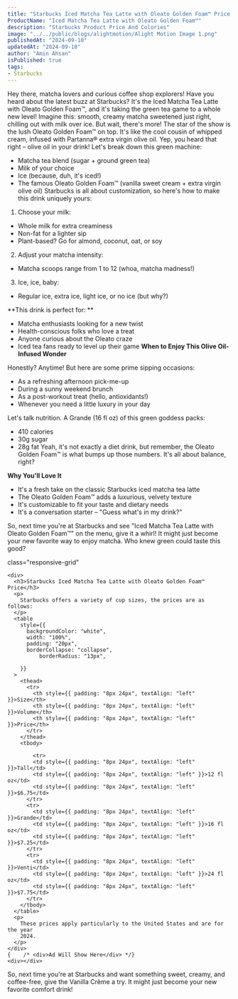 ```yaml
---
title: "Starbucks Iced Matcha Tea Latte with Oleato Golden Foam™ Price & Calories"
ProductName: "Iced Matcha Tea Latte with Oleato Golden Foam™" 
description: "Starbucks Product Price And Colories"
image: "../../public/blogs/alightmotion/Alight Motion Image 1.png"
publishedAt: "2024-09-10"
updatedAt: "2024-09-10"
author: "Amin Ahsan"
isPublished: true
tags:
- Starbucks
---
```


Hey there, matcha lovers and curious coffee shop explorers! Have you heard about the latest buzz at Starbucks? It's the Iced Matcha Tea Latte with Oleato Golden Foam™, and it's taking the green tea game to a whole new level!
Imagine this: smooth, creamy matcha sweetened just right, chilling out with milk over ice. But wait, there's more! The star of the show is the lush Oleato Golden Foam™ on top. It's like the cool cousin of whipped cream, infused with Partanna® extra virgin olive oil. Yep, you heard that right – olive oil in your drink!
Let's break down this green machine:
- Matcha tea blend (sugar + ground green tea)
- Milk of your choice
- Ice (because, duh, it's iced!)
- The famous Oleato Golden Foam™ (vanilla sweet cream + extra virgin olive oil)
Starbucks is all about customization, so here's how to make this drink uniquely yours:
1. Choose your milk:
- Whole milk for extra creaminess
- Non-fat for a lighter sip
- Plant-based? Go for almond, coconut, oat, or soy
2. Adjust your matcha intensity:
- Matcha scoops range from 1 to 12 (whoa, matcha madness!)
3. Ice, ice, baby:
- Regular ice, extra ice, light ice, or no ice (but why?)

**This drink is perfect for: **
- Matcha enthusiasts looking for a new twist
- Health-conscious folks who love a treat
- Anyone curious about the Oleato craze
- Iced tea fans ready to level up their game
**When to Enjoy This Olive Oil-Infused Wonder**

Honestly? Anytime! But here are some prime sipping occasions:
- As a refreshing afternoon pick-me-up
- During a sunny weekend brunch
- As a post-workout treat (hello, antioxidants!)
- Whenever you need a little luxury in your day

Let's talk nutrition. A Grande (16 fl oz) of this green goddess packs:
- 410 calories
- 30g sugar
- 28g fat
Yeah, it's not exactly a diet drink, but remember, the Oleato Golden Foam™ is what bumps up those numbers. It's all about balance, right?

**Why You'll Love It**
- It's a fresh take on the classic Starbucks iced matcha tea latte
- The Oleato Golden Foam™ adds a luxurious, velvety texture
- It's customizable to fit your taste and dietary needs
- It's a conversation starter – "Guess what's in my drink?"

So, next time you're at Starbucks and see "Iced Matcha Tea Latte with Oleato Golden Foam™" on the menu, give it a whirl! It might just become your new favorite way to enjoy matcha.
Who knew green could taste this good?



<style jsx>{`
  @media (min-width: 768px) {
    .responsive-grid {
      display: grid;
      grid-template-columns: 1fr 1fr;
    }
  }
`}</style>

<div
  style={{
    backgroundColor: "#cee3de",
    borderLeft: "3px solid #0c7556",
   padding: "20px",
    paddingTop: "13px", // Add padding to the top
        display: "grid",
        height: "fit-content",
      }} 
      
  class="responsive-grid"

>
    <div>
      <h3>Starbucks Iced Matcha Tea Latte with Oleato Golden Foam™ Price</h3>
      <p>
        Starbucks offers a variety of cup sizes, the prices are as follows:
      </p>
      <table
        style={{
          backgroundColor: "white",
          width: "100%",
          padding: "20px",
          borderCollapse: "collapse",
              borderRadius: "13px",
          
        }}
      >
        <thead>
          <tr>
            <th style={{ padding: "8px 24px", textAlign: "left" }}>Size</th>
            <th style={{ padding: "8px 24px", textAlign: "left" }}>Volume</th>
            <th style={{ padding: "8px 24px", textAlign: "left" }}>Price</th>
          </tr>
        </thead>
        <tbody>
         
            <tr>
            <td style={{ padding: "8px 24px", textAlign: "left" }}>Tall</td>
            <td style={{ padding: "8px 24px", textAlign: "left" }}>12 fl oz</td>
            <td style={{ padding: "8px 24px", textAlign: "left" }}>$6.75</td>
          </tr>
          <tr>
            <td style={{ padding: "8px 24px", textAlign: "left" }}>Grande</td>
            <td style={{ padding: "8px 24px", textAlign: "left" }}>16 fl oz</td>
            <td style={{ padding: "8px 24px", textAlign: "left" }}>$7.25</td>
          </tr>
          <tr>
            <td style={{ padding: "8px 24px", textAlign: "left" }}>Venti</td>
            <td style={{ padding: "8px 24px", textAlign: "left" }}>24 fl oz</td>
            <td style={{ padding: "8px 24px", textAlign: "left" }}>$7.75</td>
          </tr>
        </tbody>
      </table>
      <p>
        These prices apply particularly to the United States and are for the year
        2024.
      </p>
    </div>
    {    /* <div>Ad Will Show Here</div> */}
    <div></div>
  </div>
  So, next time you're at Starbucks and want something sweet, creamy, and coffee-free, give the Vanilla Crème a try.
It might just become your new favorite comfort drink!